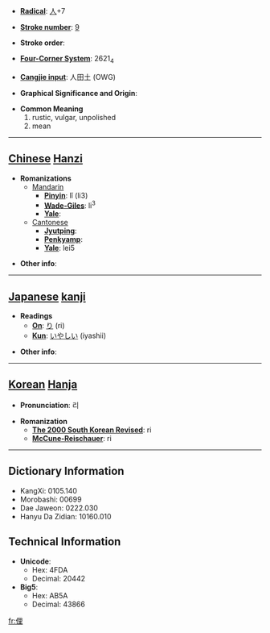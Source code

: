 * '''[[Wiktionary:Chinese radical index| Radical]]''': [[Wiktionary:Chinese radical index 人|人]]+7

* '''[[Wiktionary:Chinese total strokes index|Stroke number]]''': [[Wiktionary:Chinese total strokes index 9|9]]

* '''Stroke order''': 

* '''[[Wiktionary:Chinese four corner index|Four-Corner System]]''': 2621<sub>4</sub>

* '''[[Wiktionary:Chinese Cangjie index|Cangjie input]]''': 人田土 (OWG)

* '''Graphical Significance and Origin''': 

* '''Common Meaning'''
*#rustic, vulgar, unpolished
*# mean


----

== [[Chinese]] [[Hanzi]] ==

* '''Romanizations'''
** [[Mandarin]]
*** '''[[Pinyin]]''': lǐ (li3)
*** '''[[Wade-Giles]]''': li<sup>3</sup>
*** '''[[Yale]]''': 
**[[Cantonese]]
***'''[[Jyutping]]''':
***'''[[Penkyamp]]''': 
***'''[[Yale]]''': lei5

* '''Other info''': 

----

== [[Japanese]] [[kanji]] ==

* '''Readings'''
** '''[[On]]''': [[り]] (ri)
** '''[[Kun]]''': [[いやしい]] (iyashii)

* '''Other info''':  

----

== [[Korean]] [[Hanja]] ==

* '''Pronunciation''': 리

* '''Romanization'''
** '''[[The 2000 South Korean Revised Romanization|The 2000 South Korean Revised]]''': ri
** '''[[McCune-Reischauer]]''': ri

----

== Dictionary Information ==

* KangXi: 0105.140
* Morobashi: 00699
* Dae Jaweon: 0222.030
* Hanyu Da Zidian: 10160.010

== Technical Information ==

* '''Unicode''':
** Hex: 4FDA
** Decimal: 20442
* '''Big5''':
** Hex: AB5A
** Decimal: 43866

[[fr:俚]]